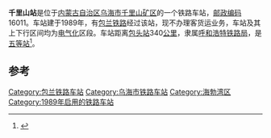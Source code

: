 {{noteTA
|1=zh-cn:始发车次; zh-hk:列車班次;
|2=zh-cn:车次; zh-hk:班次;
}}
{{Infobox China railway station
|车站名称 = 千里山站
|车站拼音 = Qianlishan
|英文名称 = Qianlishan Railway Station
|车站地址 = [[内蒙古自治区|内蒙古自治区]][[乌海市|乌海市]][[海勃湾区|海勃湾区]]
|归属 = [[呼和浩特铁路局|呼和浩特铁路局]]
|车站等级 = [[五等站_(中铁)|五等站]]
|线路 = [[包兰铁路|包兰铁路]]
|使用状态 = 已撤销
}}
'''千里山站'''是位于[[内蒙古自治区|内蒙古自治区]][[乌海市|乌海市]][[千里山矿区|千里山矿区]]的一个铁路车站，[[邮政编码|邮政编码]]16011。车站建于1989年，有[[包兰铁路|包兰铁路]]经过该站，现不办理客货运业务，车站及其上下行区间均为[[电气化|电气化]]区段。车站距离[[包头站|包头站]]340[[公里|公里]]，隶属[[呼和浩特铁路局|呼和浩特铁路局]]，是[[五等站_(中铁)|五等站]]<ref>{{Cite book|title=中国铁路站名词典|last=[[孙本祥|孙本祥]]主编|first=|publisher=北京：[[中国铁道出版社|中国铁道出版社]]|year=2003.04|isbn=7-113-03941-3|location=|pages=618-622}}</ref>。

==参考==
{{reflist}}

{{start rail box}}
{{s-inop|[[碱柜站|碱柜站]]}}
{{s-line|[[包兰铁路|包兰铁路]]}}
{{s-inop|[[乌海北站|乌海北站]]}}
{{end box}}
{{包兰铁路}}
{{铁路车站小作品}}
{{内蒙古小作品}}

[[Category:包兰铁路车站|Category:包兰铁路车站]]
[[Category:乌海市铁路车站|Category:乌海市铁路车站]]
[[Category:海勃湾区|Category:海勃湾区]]
[[Category:1989年启用的铁路车站|Category:1989年启用的铁路车站]]